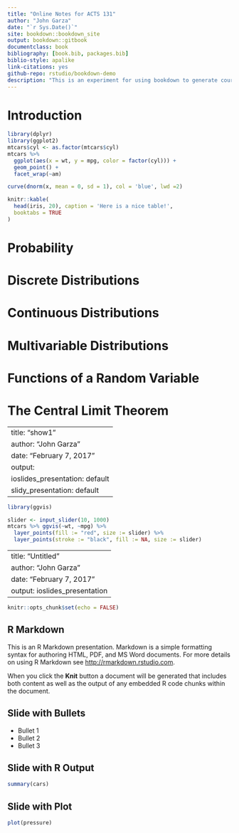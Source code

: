 --- 
title: "Online Notes for ACTS 131"
author: "John Garza"
date: "`r Sys.Date()`"
site: bookdown::bookdown_site
output: bookdown::gitbook
documentclass: book
bibliography: [book.bib, packages.bib]
biblio-style: apalike
link-citations: yes
github-repo: rstudio/bookdown-demo
description: "This is an experiment for using bookdown to generate course notes"
---







<!--chapter:end:index.Rmd-->

# Introduction 



```{r nice-fig, fig.cap='Using ggplot2', out.width='80%',fig.align = 'center', message = FALSE, warning = FALSE}
library(dplyr)
library(ggplot2)
mtcars$cyl <- as.factor(mtcars$cyl)
mtcars %>%
  ggplot(aes(x = wt, y = mpg, color = factor(cyl))) +
  geom_point() +
  facet_wrap(~am)
```

```{r}
curve(dnorm(x, mean = 0, sd = 1), col = 'blue', lwd =2)
```



```{r nice-tab, tidy=FALSE}
knitr::kable(
  head(iris, 20), caption = 'Here is a nice table!',
  booktabs = TRUE
)
```


<!--chapter:end:01-Introduction.Rmd-->

# Probability

<!--chapter:end:02-probability.Rmd-->

# Discrete Distributions


<!--chapter:end:03-discrete.Rmd-->

# Continuous Distributions

<!--chapter:end:04-continuous.Rmd-->

# Multivariable Distributions

<!--chapter:end:05-multivariable.Rmd-->

# Functions of a Random Variable

<!--chapter:end:06-functions.Rmd-->

# The Central Limit Theorem

<!--chapter:end:07-central.Rmd-->

---
title: "show1"
author: "John Garza"
date: "February 7, 2017"
output:
  ioslides_presentation: default
  slidy_presentation: default
---

```{r setup, include=FALSE}
library(ggvis)
```

```{r echo = TRUE, message = FALSE}
slider <- input_slider(10, 1000)
mtcars %>% ggvis(~wt, ~mpg) %>%
  layer_points(fill := "red", size := slider) %>%
  layer_points(stroke := "black", fill := NA, size := slider)
```

<!--chapter:end:show1.Rmd-->

---
title: "Untitled"
author: "John Garza"
date: "February 7, 2017"
output: ioslides_presentation
---

```{r setup, include=FALSE}
knitr::opts_chunk$set(echo = FALSE)
```

## R Markdown

This is an R Markdown presentation. Markdown is a simple formatting syntax for authoring HTML, PDF, and MS Word documents. For more details on using R Markdown see <http://rmarkdown.rstudio.com>.

When you click the **Knit** button a document will be generated that includes both content as well as the output of any embedded R code chunks within the document.

## Slide with Bullets

- Bullet 1
- Bullet 2
- Bullet 3

## Slide with R Output

```{r cars, echo = TRUE}
summary(cars)
```

## Slide with Plot

```{r pressure}
plot(pressure)
```


<!--chapter:end:tre.Rmd-->

